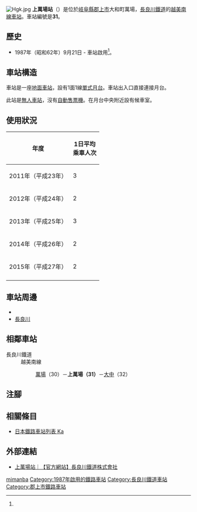 {{NoteTA
|T=zh-hans:上万场站;zh-hk:上萬場站;zh-tw:上萬場車站;
|1=zh-hans:上万场站;zh-hk:上萬場站;zh-tw:上萬場車站;
}}
{{Infobox station
|公司色 = blue
|站名 = 上萬場
|圖片 = Kamimanbasta.jpg
|圖片說明 = 月台
|日文原名 = 上万場
|平假名 = かみまんば
|羅馬拼音 = Kami-mamba
|副站名 = 
|電報略號 = カマ
|所在地 = {{JPN}}[[岐阜縣|岐阜縣]][[郡上市|郡上市]]大和町萬場
|座標 = {{coord|35|50|40.11|N|136|52|36.13|E|type:railwaystation_region:JP-24|display=inline,title}}
|車站構造 = [[地面車站|地面車站]]
|月台配置 = 1面1線
|啟用年月日 = 1987年（昭和62年）9月21日<ref name="sone26">{{Cite book|author={{Translink|ja|曽根悟|曾根悟}}（監修）|title=週刊 歴史でめぐる鉄道全路線 公営鉄道・私鉄|editor=朝日新聞出版分冊百科編集部（編集）|publisher={{Translink|ja|朝日新聞出版}}|series=週刊朝日百科|volume=26号 長良川鉄道・明知鉄道・樽見鉄道・三岐鉄道・伊勢鉄道|date=2011-09-18|page=11|language=ja}}</ref>
|廢站年月日 = 
|乘客人數 = 2
|上下車人次 = 
|統計年度 = 2015
|轉車 = 
|全寬備註 = [[無人車站|無人車站]]
|adjacent = {{Adjacent stations|system=長良川鐵道|line=越美南線|left=萬場|right=大中|note-left=30<br>1.4km|note-mid=31<br>距離[[美濃太田站|美濃太田]]61.1km|note-right=32<br>1.3km}}
}}
[[File:Hgk.jpg|thumb]]
'''上萬場站'''（{{jpn|j=上万場駅|hg=かみまんばえき|rm=Kami-mamba eki|f=y}}）是位於[[岐阜縣|岐阜縣]][[郡上市|郡上市]]大和町萬場，[[長良川鐵道|長良川鐵道]]的[[越美南線|越美南線]][[鐵路車站|車站]]。車站編號是'''31'''。

== 歷史 ==
* 1987年（昭和62年）9月21日 - 車站啟用<ref name="sone26"/>。

== 車站構造 ==
車站是一座[[地面車站|地面車站]]，設有1面1線[[單式月台|單式月台]]。車站出入口直接連接月台。

此站是[[無人車站|無人車站]]，沒有[[自動售票機|自動售票機]]。在月台中央附近設有候車室。

== 使用狀況 ==
{| class="wikitable"  style="text-align:right;"
|-
!rowspan="1"|年度
!colspan="2"|1日平均<br>乘車人次
|-
|2011年（平成23年） ||3
|-
|2012年（平成24年） ||2
|-
|2013年（平成25年） ||3
|-
|2014年（平成26年） ||2
|-
|2015年（平成27年） ||2
|-
|}

== 車站周邊 ==
* {{Translink|ja|岐阜県道52号白鳥板取線|岐阜縣道52號白鳥板取線}}
* [[長良川|長良川]]

== 相鄰車站 ==
; 長良川鐵道
: 越美南線
:: [[萬場站|萬場]]（30）－'''上萬場（31）'''－[[大中站|大中]]（32）
== 注腳 ==
{{Reflist}}
== 相關條目 ==
* [[日本鐵路車站列表_Ka|日本鐵路車站列表 Ka]]
== 外部連結 ==
* [http://www.nagatetsu.co.jp/route/kamimanba/ 上萬場站｜【官方網站】長良川鐵道株式會社] {{Wayback|url=http://www.nagatetsu.co.jp/route/kamimanba/ |date=20220114084214 }}{{ja icon}}
{{越美南線}}
{{DEFAULTSORT:Kami-Mamba}}
[[Category:日本鐵路車站_Ka|mimanba]]
[[Category:1987年啟用的鐵路車站|Category:1987年啟用的鐵路車站]]
[[Category:長良川鐵道車站|Category:長良川鐵道車站]]
[[Category:郡上市鐵路車站|Category:郡上市鐵路車站]]